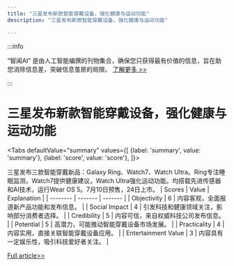 ```yaml
---
title: "三星发布新款智能穿戴设备，强化健康与运动功能"
description: "三星发布新款智能穿戴设备，强化健康与运动功能"

---
```



:::info

“智闻AI“ 是由人工智能编撰的刊物集合，确保您只获得最有价值的信息，旨在助您消除信息差，突破信息茧房的局限。  [了解更多 >>](/)

:::

# 三星发布新款智能穿戴设备，强化健康与运动功能


<Tabs
	defaultValue="summary"
	values={[
	{label: 'summary', value: 'summary'},
	{label: 'score', value: 'score'},
]}>
<TabItem value="summary">


三星发布三款智能穿戴新品：Galaxy Ring、Watch7、Watch Ultra。Ring专注睡眠监测，Watch7提供健康建议，Watch Ultra强化运动功能。均搭载先进传感器和AI技术，运行Wear OS 5。7月10日预售，24日上市。
</TabItem>
<TabItem value="score">
	| Scores     | Value   | Explanation |
	| -------- | ------- | ------- |
	| Objectivity  | 6    | 内容客观，全面报道新产品功能和发布信息。    |
	| Social Impact | 4     | 引发科技和健康领域关注，影响部分消费者选择。    |
	| Credibility    | 5    | 内容可信，来自权威科技公司发布信息。    |
	| Potential    | 5    | 高潜力，可能推动智能穿戴设备市场发展。    |
	| Practicality    | 4    | 内容实用，直接关联智能穿戴设备应用。    |
	| Entertainment Value    | 3    | 内容具有一定娱乐性，吸引科技爱好者关注。    |
</TabItem>
</Tabs>

[Full article>>](https://readhub.cn/topic/8b78hzCo49L)
